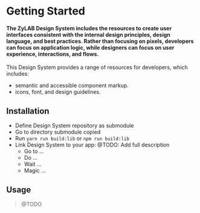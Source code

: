 
<Meta title="Getting Started" />

<!-- CSS styles for the page -->
<style>{`
`}</style>

# Getting Started

#### The ZyLAB Design System includes the resources to create user interfaces consistent with the internal design principles, design language, and best practices. Rather than focusing on pixels, developers can focus on application logic, while designers can focus on user experience, interactions, and flows.
This Design System provides a range of resources for developers, which includes:

- semantic and accessible component markup.
- icons, font, and design guidelines.

## Installation

- Define Design System repository as submodule
- Go to directory submodule copied
- Run `yarn run build:lib` or `npm run build:lib`
- Link Design System to your app:
    @TODO: Add full description
    - Go to ...
    - Do ...
    - Wait ...
    - Magic ...

## Usage

> @TODO
